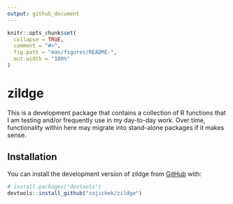 ```yaml
---
output: github_document
---
```


<!-- README.md is generated from README.Rmd. Please edit that file -->

```r
knitr::opts_chunk$set(
  collapse = TRUE,
  comment = "#>",
  fig.path = "man/figures/README-",
  out.width = "100%"
)
```

# zildge

<!-- badges: start -->
<!-- badges: end -->

This is a development package that contains a collection of R functions that I am testing and/or frequently use in my day-to-day work. Over time, functionality within here may migrate into stand-alone packages if it makes sense. 

## Installation

You can install the development version of zildge from [GitHub](https://github.com/) with:

``` r
# install.packages("devtools")
devtools::install_github("zajichek/zildge")
```
